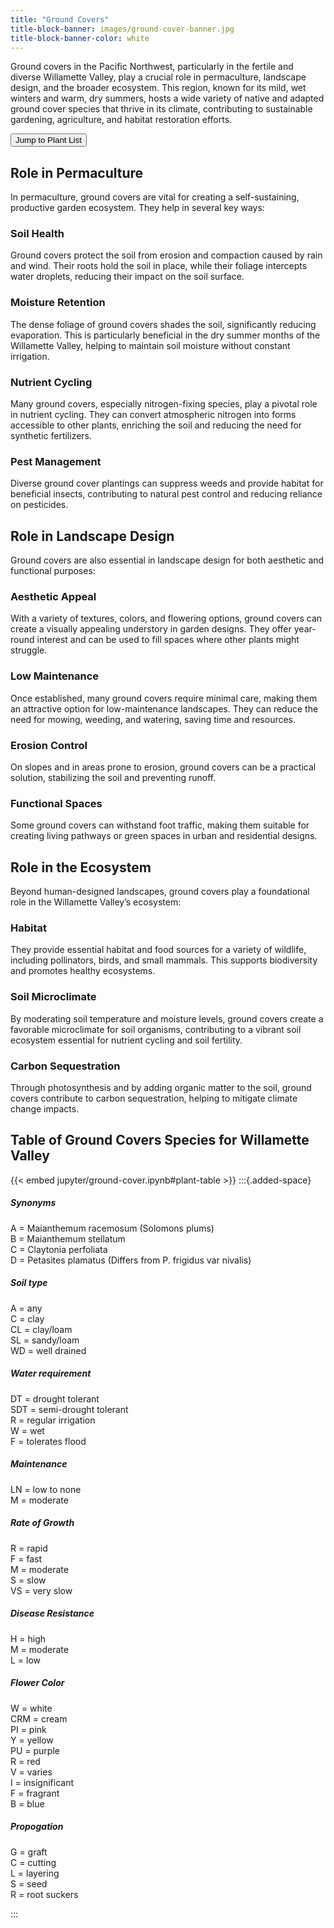 ```yaml
---
title: "Ground Covers"
title-block-banner: images/ground-cover-banner.jpg
title-block-banner-color: white
---
```

Ground covers in the Pacific Northwest, particularly in the fertile and diverse Willamette Valley, play a crucial role in permaculture, landscape design, and the broader ecosystem. This region, known for its mild, wet winters and warm, dry summers, hosts a wide variety of native and adapted ground cover species that thrive in its climate, contributing to sustainable gardening, agriculture, and habitat restoration efforts.

:::{.added-space}
:::

:::{.added-space}
<a href="#ground-cover-list">
<button type="button" class="btn btn-primary">Jump to Plant List</button></a>

:::

## Role in Permaculture

In permaculture, ground covers are vital for creating a self-sustaining, productive garden ecosystem. They help in several key ways:

### Soil Health

Ground covers protect the soil from erosion and compaction caused by rain and wind. Their roots hold the soil in place, while their foliage intercepts water droplets, reducing their impact on the soil surface.

### Moisture Retention

The dense foliage of ground covers shades the soil, significantly reducing evaporation. This is particularly beneficial in the dry summer months of the Willamette Valley, helping to maintain soil moisture without constant irrigation.

### Nutrient Cycling

Many ground covers, especially nitrogen-fixing species, play a pivotal role in nutrient cycling. They can convert atmospheric nitrogen into forms accessible to other plants, enriching the soil and reducing the need for synthetic fertilizers.

### Pest Management

Diverse ground cover plantings can suppress weeds and provide habitat for beneficial insects, contributing to natural pest control and reducing reliance on pesticides.

## Role in Landscape Design

Ground covers are also essential in landscape design for both aesthetic and functional purposes:

### Aesthetic Appeal

With a variety of textures, colors, and flowering options, ground covers can create a visually appealing understory in garden designs. They offer year-round interest and can be used to fill spaces where other plants might struggle.

### Low Maintenance

Once established, many ground covers require minimal care, making them an attractive option for low-maintenance landscapes. They can reduce the need for mowing, weeding, and watering, saving time and resources.

### Erosion Control

On slopes and in areas prone to erosion, ground covers can be a practical solution, stabilizing the soil and preventing runoff.

### Functional Spaces

Some ground covers can withstand foot traffic, making them suitable for creating living pathways or green spaces in urban and residential designs.

## Role in the Ecosystem

Beyond human-designed landscapes, ground covers play a foundational role in the Willamette Valley's ecosystem:

### Habitat

They provide essential habitat and food sources for a variety of wildlife, including pollinators, birds, and small mammals. This supports biodiversity and promotes healthy ecosystems.

### Soil Microclimate

By moderating soil temperature and moisture levels, ground covers create a favorable microclimate for soil organisms, contributing to a vibrant soil ecosystem essential for nutrient cycling and soil fertility.

### Carbon Sequestration

Through photosynthesis and by adding organic matter to the soil, ground covers contribute to carbon sequestration, helping to mitigate climate change impacts.

## Table of Ground Covers Species for Willamette Valley {#ground-cover-list}

:::{.column-page}

{{< embed jupyter/ground-cover.ipynb#plant-table >}}
:::{.added-space}

:::

:::{.added-space}
::: {.small-font}
##### Synonyms
A = Maianthemum racemosum (Solomons plums)\
B = Maianthemum stellatum\
C = Claytonia perfoliata\
D = Petasites plamatus (Differs from P. frigidus var nivalis)

##### Soil type
A = any\
C = clay\
CL = clay/loam\
SL = sandy/loam\
WD = well drained\

##### Water requirement 
DT = drought tolerant\
SDT = semi-drought tolerant\
R = regular irrigation\
W  = wet\
F  = tolerates flood\

##### Maintenance
LN = low to none\
M  = moderate\

##### Rate of Growth
R = rapid\
F = fast\
M = moderate\
S = slow\
VS = very slow\

##### Disease Resistance
H = high\
M = moderate\
L = low\

##### Flower Color
W = white\
CRM = cream\
PI  = pink\
Y = yellow\
PU = purple\
R = red\
V = varies\
I = insignificant\
F = fragrant\
B = blue\

##### Propogation
G = graft\
C = cutting\
L = layering\
S = seed\
R = root suckers\

:::
:::
:::